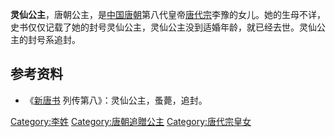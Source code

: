 {{東亞女性歷史人物
| 名稱=灵仙公主
| 身份=[[唐朝|唐朝]]公主
| 畫像=
| 說明=
| 姓=李
| 名=
| 封爵=[[公主|公主]]
| 位號=
| 封號=灵仙公主
| 出生年=
| 逝世年=
| 諡號=
| 墳墓=
| 父親=[[唐代宗|唐代宗]]
| 同胞兄弟=
| 母親=
|}}

'''灵仙公主'''，唐朝公主，是[[中国|中国]][[唐朝|唐朝]]第八代皇帝[[唐代宗|唐代宗]]李豫的女儿。她的生母不详，史书仅仅记载了她的封号灵仙公主，灵仙公主没到适婚年龄，就已经去世。灵仙公主的封号系追封。
== 参考资料 ==
*《[[新唐书|新唐书]] 列传第八》：灵仙公主，蚤薨，追封。

[[Category:李姓|Category:李姓]]
[[Category:唐朝追贈公主|Category:唐朝追贈公主]]
[[Category:唐代宗皇女|Category:唐代宗皇女]]